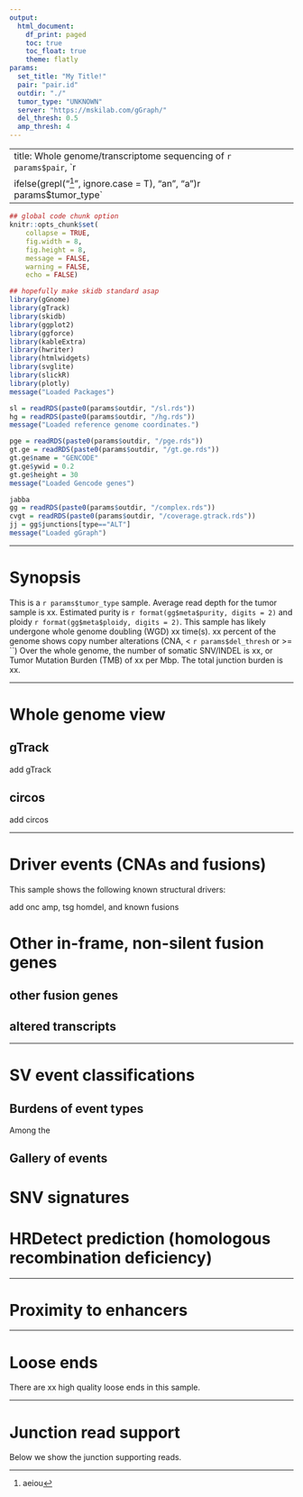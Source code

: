 ```yaml
---
output:
  html_document:
    df_print: paged
    toc: true
    toc_float: true
    theme: flatly
params:
  set_title: "My Title!"
  pair: "pair.id"
  outdir: "./"
  tumor_type: "UNKNOWN"
  server: "https://mskilab.com/gGraph/"
  del_thresh: 0.5
  amp_thresh: 4
---
```


<style>
  .superbigimage{
  overflow-x:scroll;
  white-space: nowrap;
  }
  
  .superbigimage img{
  max-width: none;
  }
</style>

---
title: Whole genome/transcriptome sequencing of `r params$pair`, `r
ifelse(grepl("^[aeiou]", ignore.case = T), "an", "a")` `r params$tumor_type`
---

```r
## global code chunk option
knitr::opts_chunk$set(
    collapse = TRUE,
    fig.width = 8,
    fig.height = 8,
    message = FALSE,
    warning = FALSE,
    echo = FALSE)

## hopefully make skidb standard asap
library(gGnome)
library(gTrack)
library(skidb)
library(ggplot2)
library(ggforce)
library(kableExtra)
library(hwriter)
library(htmlwidgets)
library(svglite)
library(slickR)
library(plotly)
message("Loaded Packages")

sl = readRDS(paste0(params$outdir, "/sl.rds"))
hg = readRDS(paste0(params$outdir, "/hg.rds"))
message("Loaded reference genome coordinates.")

pge = readRDS(paste0(params$outdir, "/pge.rds"))
gt.ge = readRDS(paste0(params$outdir, "/gt.ge.rds"))
gt.ge$name = "GENCODE"
gt.ge$ywid = 0.2
gt.ge$height = 30
message("Loaded Gencode genes")

jabba
gg = readRDS(paste0(params$outdir, "/complex.rds"))
cvgt = readRDS(paste0(params$outdir, "/coverage.gtrack.rds"))
jj = gg$junctions[type=="ALT"]
message("Loaded gGraph")
```

***
# Synopsis

This is a `r params$tumor_type` sample. Average read depth for the tumor
sample is xx. Estimated purity is 
`r format(gg$meta$purity, digits = 2)` 
and ploidy `r format(gg$meta$ploidy, digits = 2)`. This sample has likely
undergone whole genome doubling (WGD) xx time(s). xx percent of the
genome shows copy number alterations (CNA, < `r params$del_thresh` or
>= ``) Over the whole
genome, the number of somatic SNV/INDEL is xx, or Tumor Mutation
Burden (TMB) of xx per Mbp. The total junction burden is xx.

***
# Whole genome view {.tabset .tabset-fade .tabset-pills}
## gTrack 
add gTrack

## circos
add circos

***
# Driver events (CNAs and fusions) {.tabset .tabset-fade .tabset-pills}
This sample shows the following known structural drivers:

add onc amp, tsg homdel, and known fusions

# Other in-frame, non-silent fusion genes
## other fusion genes
## altered transcripts

***
# SV event classifications
## Burdens of event types
Among the 

## Gallery of events

# SNV signatures

# HRDetect prediction (homologous recombination deficiency)

***
# Proximity to enhancers


***
# Loose ends
There are xx high quality loose ends in this sample.

***
# Junction read support
Below we show the junction supporting reads.
